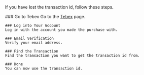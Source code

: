 
If you have lost the transaction id, follow these steps.

<Steps>
    ### Go to Tebex
    Go to the <a href={"https://checkout.tebex.io/payment-history/login"} style={{ color: '#008ae6' }}>Tebex</a> page.

    ### Log into Your Account
    Log in with the account you made the purchase with.

    ### Email Verification
    Verify your email address.

    ### Find the Transaction
    Find the transaction you want to get the transaction id from.

    ### Done
    You can now use the transaction id.
</Steps>